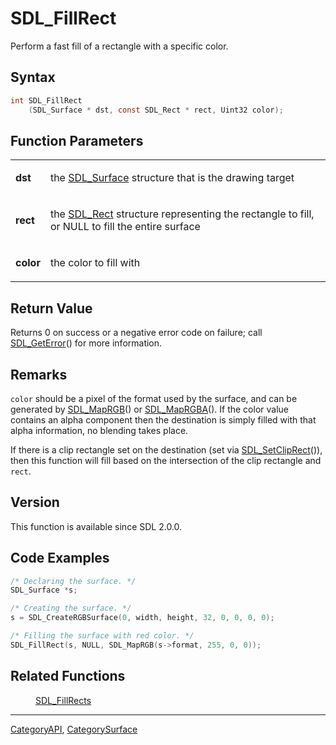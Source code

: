 = SDL_FillRect =

Perform a fast fill of a rectangle with a specific color.

== Syntax ==

<syntaxhighlight lang='c'>
int SDL_FillRect
    (SDL_Surface * dst, const SDL_Rect * rect, Uint32 color);
</syntaxhighlight>

== Function Parameters ==

{|
|'''dst'''
|the [[SDL_Surface]] structure that is the drawing target
|-
|'''rect'''
|the [[SDL_Rect]] structure representing the rectangle to fill, or NULL to fill the entire surface
|-
|'''color'''
|the color to fill with
|}

== Return Value ==

Returns 0 on success or a negative error code on failure; call
[[SDL_GetError]]() for more information.

== Remarks ==

<code>color</code> should be a pixel of the format used by the surface, and
can be generated by [[SDL_MapRGB]]() or [[SDL_MapRGBA]](). If the color
value contains an alpha component then the destination is simply filled
with that alpha information, no blending takes place.

If there is a clip rectangle set on the destination (set via
[[SDL_SetClipRect]]()), then this function will fill based on the
intersection of the clip rectangle and <code>rect</code>.

== Version ==

This function is available since SDL 2.0.0.

== Code Examples ==

<syntaxhighlight lang='c++'>
/* Declaring the surface. */
SDL_Surface *s;

/* Creating the surface. */
s = SDL_CreateRGBSurface(0, width, height, 32, 0, 0, 0, 0);

/* Filling the surface with red color. */
SDL_FillRect(s, NULL, SDL_MapRGB(s->format, 255, 0, 0));
</syntaxhighlight>

== Related Functions ==

:[[SDL_FillRects]]

----
[[CategoryAPI]], [[CategorySurface]]


